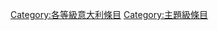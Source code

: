 {{Articles by Quality|topic=意大利|project=意大利|format=toc}}
{{Wikipedia category}}
{{emptycat}}
[[Category:各等級意大利條目|Category:各等級意大利條目]]
[[Category:主題級條目|Category:主題級條目]]